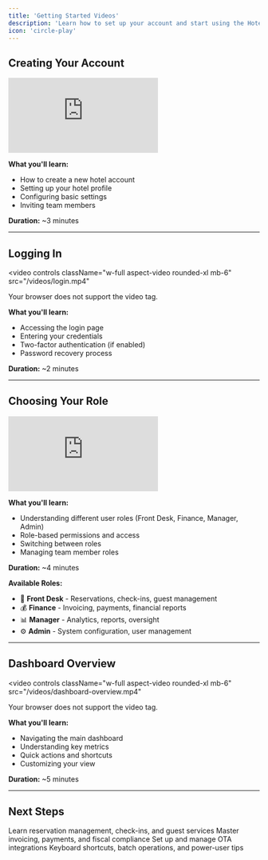 ```yaml
---
title: 'Getting Started Videos'
description: 'Learn how to set up your account and start using the Hotel Inventory Management System'
icon: 'circle-play'
---
```


## Creating Your Account

<iframe
  className="w-full aspect-video rounded-xl mb-6"
  src="https://www.youtube.com/embed/YOUR_VIDEO_ID"
  title="Creating Your Account"
  frameBorder="0"
  allow="accelerometer; autoplay; clipboard-write; encrypted-media; gyroscope; picture-in-picture"
  allowFullScreen
></iframe>

**What you'll learn:**
- How to create a new hotel account
- Setting up your hotel profile
- Configuring basic settings
- Inviting team members

**Duration:** ~3 minutes

---

## Logging In

<video
  controls
  className="w-full aspect-video rounded-xl mb-6"
  src="/videos/login.mp4"
>
  Your browser does not support the video tag.
</video>

**What you'll learn:**
- Accessing the login page
- Entering your credentials
- Two-factor authentication (if enabled)
- Password recovery process

**Duration:** ~2 minutes

---

## Choosing Your Role

<iframe
  className="w-full aspect-video rounded-xl mb-6"
  src="https://www.youtube.com/embed/YOUR_VIDEO_ID"
  title="Choosing Your Role"
  frameBorder="0"
  allow="accelerometer; autoplay; clipboard-write; encrypted-media; gyroscope; picture-in-picture"
  allowFullScreen
></iframe>

**What you'll learn:**
- Understanding different user roles (Front Desk, Finance, Manager, Admin)
- Role-based permissions and access
- Switching between roles
- Managing team member roles

**Duration:** ~4 minutes

**Available Roles:**
- 🏨 **Front Desk** - Reservations, check-ins, guest management
- 💰 **Finance** - Invoicing, payments, financial reports
- 📊 **Manager** - Analytics, reports, oversight
- ⚙️ **Admin** - System configuration, user management

---

## Dashboard Overview

<video
  controls
  className="w-full aspect-video rounded-xl mb-6"
  src="/videos/dashboard-overview.mp4"
>
  Your browser does not support the video tag.
</video>

**What you'll learn:**
- Navigating the main dashboard
- Understanding key metrics
- Quick actions and shortcuts
- Customizing your view

**Duration:** ~5 minutes

---

## Next Steps

<CardGroup cols={2}>
  <Card title="Front Desk Tutorials" icon="hotel" href="/docs/tutorials/front-desk-videos">
    Learn reservation management, check-ins, and guest services
  </Card>
  <Card title="Finance Tutorials" icon="coins" href="/docs/tutorials/finance-videos">
    Master invoicing, payments, and fiscal compliance
  </Card>
  <Card title="Channel Manager" icon="network-wired" href="/docs/tutorials/channel-manager-videos">
    Set up and manage OTA integrations
  </Card>
  <Card title="Advanced Features" icon="rocket" href="/docs/tutorials/advanced-videos">
    Keyboard shortcuts, batch operations, and power-user tips
  </Card>
</CardGroup>
